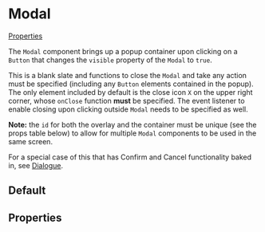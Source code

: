 
# Modal

[Properties](#properties)

The `Modal` component brings up a popup container upon clicking on a `Button` that changes the `visible` property of the `Modal` to `true`.

This is a blank slate and functions to close the `Modal` and take any action must be specified (including any `Button` elements contained in the popup). The only element included by default is the close icon `X` on the upper right corner, whose `onClose` function **must** be specified. The event listener to enable closing upon clicking outside `Modal` needs to be specified as well.

**Note:** the `id` for both the overlay and the container must be unique (see the props table below) to allow for multiple `Modal` components to be used in the same screen.

For a special case of this that has Confirm and Cancel functionality baked in, see [Dialogue](./?path=/docs/components-dialogue--basic).

## Default

<Preview>
  <Story id="components-modal--basic-modal" />
</Preview>

## Properties

<Props of={Modal} />
